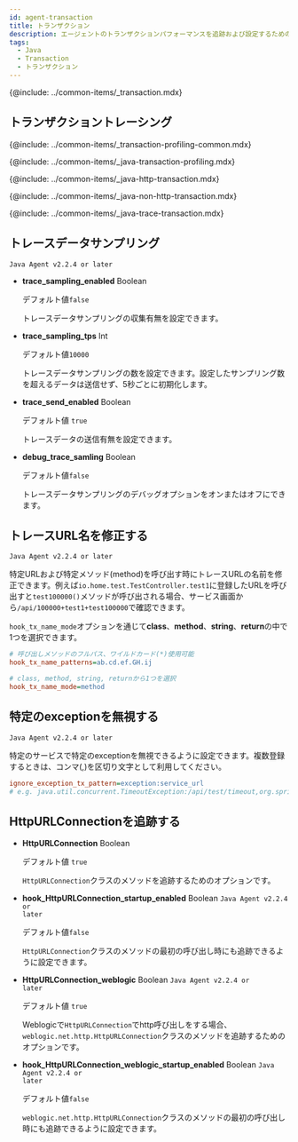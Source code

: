 ```yaml
---
id: agent-transaction
title: トランザクション
description: エージェントのトランザクションパフォーマンスを追跡および設定するためのオプションを提供します。
tags:
  - Java
  - Transaction
  - トランザクション
---
```


{@include: ../common-items/_transaction.mdx}

## トランザクショントレーシング

{@include: ../common-items/_transaction-profiling-common.mdx} 

{@include: ../common-items/_java-transaction-profiling.mdx}

{@include: ../common-items/_java-http-transaction.mdx}

{@include: ../common-items/_java-non-http-transaction.mdx}

{@include: ../common-items/_java-trace-transaction.mdx} 

## トレースデータサンプリング

<code class="my">Java Agent v2.2.4 or later</code>

- **trace_sampling_enabled** <span class='api'>Boolean</span>

  デフォルト値`false`

  トレースデータサンプリングの収集有無を設定できます。

- **trace_sampling_tps** <span class='type'>Int</span>

  デフォルト値`10000`

  トレースデータサンプリングの数を設定できます。設定したサンプリング数を超えるデータは送信せず、5秒ごとに初期化します。

- **trace_send_enabled** <span class='api'>Boolean</span>

  デフォルト値 `true`

  トレースデータの送信有無を設定できます。

- **debug_trace_samling** <span class='api'>Boolean</span>

  デフォルト値`false`

  トレースデータサンプリングのデバッグオプションをオンまたはオフにできます。

## トレースURL名を修正する

<code class="my">Java Agent v2.2.4 or later</code>

特定URLおよび特定メソッド(method)を呼び出す時にトレースURLの名前を修正できます。例えば`io.home.test.TestController.test1`に登録したURLを呼び出すと`test100000()`メソッドが呼び出される場合、サービス画面から`/api/100000+test1+test100000`で確認できます。

`hook_tx_name_mode`オプションを通じて**class**、**method**、**string**、**return**の中で1つを選択できます。

```ini title="whatap.conf"
# 呼び出しメソッドのフルパス、ワイルドカード(*)使用可能
hook_tx_name_patterns=ab.cd.ef.GH.ij

# class, method, string, returnから1つを選択
hook_tx_name_mode=method
```

## 特定のexceptionを無視する

<code class="my">Java Agent v2.2.4 or later</code>

特定のサービスで特定のexceptionを無視できるように設定できます。複数登録するときは、コンマ(,)を区切り文字として利用してください。

```ini title="whatap.conf"
ignore_exception_tx_pattern=exception:service_url
# e.g. java.util.concurrent.TimeoutException:/api/test/timeout,org.springframework.web.util.NestedServletException:/api/posts/test/cexception
```

## HttpURLConnectionを追跡する

- **HttpURLConnection** <span class='type'>Boolean</span>

  デフォルト値 `true`

  `HttpURLConnection`クラスのメソッドを追跡するためのオプションです。

- **hook_HttpURLConnection_startup_enabled** <span class='type'>Boolean</span> <code class="my">Java Agent v2.2.4 or later</code>

  デフォルト値`false`

  `HttpURLConnection`クラスのメソッドの最初の呼び出し時にも追跡できるように設定できます。

- **HttpURLConnection_weblogic** <span class='type'>Boolean</span> <code class="my">Java Agent v2.2.4 or later</code>

  デフォルト値 `true`

  Weblogicで`HttpURLConnection`でhttp呼び出しをする場合、`weblogic.net.http.HttpURLConnection`クラスのメソッドを追跡するためのオプションです。

- **hook_HttpURLConnection_weblogic_startup_enabled** <span class='type'>Boolean</span> <code class="my">Java Agent v2.2.4 or later</code>

  デフォルト値`false`

  `weblogic.net.http.HttpURLConnection`クラスのメソッドの最初の呼び出し時にも追跡できるように設定できます。
